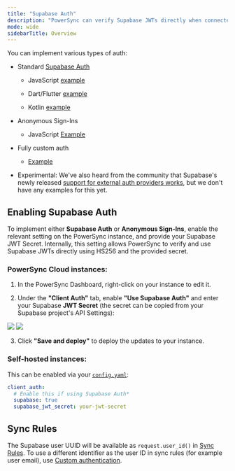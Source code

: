 ```yaml
---
title: "Supabase Auth"
description: "PowerSync can verify Supabase JWTs directly when connected to a Supabase-hosted Postgres database."
mode: wide
sidebarTitle: Overview
---
```


You can implement various types of auth:

* Standard [Supabase Auth](https://supabase.com/docs/guides/auth)

  * JavaScript [example](https://github.com/powersync-ja/powersync-js/blob/58fd05937ec9ac993622666742f53200ee694585/demos/react-supabase-todolist/src/library/powersync/SupabaseConnector.ts#L87)

  * Dart/Flutter [example](https://github.com/powersync-ja/powersync.dart/blob/9ef224175c8969f5602c140bcec6dd8296c31260/demos/supabase-todolist/lib/powersync.dart#L38)

  * Kotlin [example](https://github.com/powersync-ja/powersync-kotlin/blob/4f60e2089745dda21b0d486c70f47adbbe24d289/connectors/supabase/src/commonMain/kotlin/com/powersync/connector/supabase/SupabaseConnector.kt#L75)

* Anonymous Sign-Ins

  * JavaScript [Example](https://github.com/powersync-ja/powersync-js/blob/58fd05937ec9ac993622666742f53200ee694585/demos/react-multi-client/src/library/SupabaseConnector.ts#L47)

* Fully custom auth

  * [Example](https://github.com/powersync-ja/powersync-jwks-example/)

* Experimental: We've also heard from the community that Supabase's newly released [support for external auth providers works](https://supabase.com/blog/third-party-auth-mfa-phone-send-hooks), but we don't have any examples for this yet.

## Enabling Supabase Auth

To implement either **Supabase Auth** or **Anonymous Sign-Ins**, enable the relevant setting on the PowerSync instance, and provide your Supabase JWT Secret. Internally, this setting allows PowerSync to verify and use Supabase JWTs directly using HS256 and the provided secret.

### PowerSync Cloud instances:

1. In the PowerSync Dashboard, right-click on your instance to edit it.

2. Under the **"Client Auth"** tab, enable **"Use Supabase Auth"** and enter your Supabase **JWT Secret** (the secret can be copied from your Supabase project's API Settings):

<Frame caption="Copy the secret from your Supabase project settings.">
  <img src="/images/authentication/supabase-jwt-secret.png" />
</Frame>

<Frame caption="Enable Supabase Auth in your PowerSync instance settings and paste the secret.">
  <img src="/images/authentication/use-supabase-auth.png" />
</Frame>

3. Click **"Save and deploy"** to deploy the updates to your instance.

### Self-hosted instances:

This can be enabled via your [`config.yaml`](/self-hosting/installation/powersync-service-setup):

```yaml
client_auth:
  # Enable this if using Supabase Auth*
  supabase: true
  supabase_jwt_secret: your-jwt-secret
```

## Sync Rules

The Supabase user UUID will be available as `request.user_id()` in [Sync Rules](/usage/sync-rules). To use a different identifier as the user ID in sync rules (for example user email), use [Custom authentication](/installation/authentication-setup/custom).